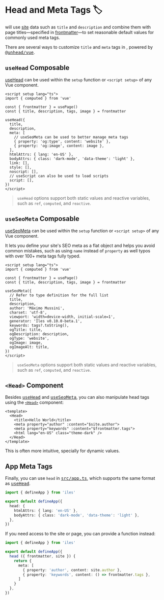 [@unhead/vue]: https://unhead.unjs.io/setup/vue/installation
[app]: /guide/development#app-2
[useHead]: https://unhead.unjs.io/usage/composables/use-head
[useSeoMeta]: https://unhead.unjs.io/usage/composables/use-seo-meta
[Head]: https://unhead.unjs.io/setup/vue/components
[site]: /guide/development#site
[frontmatter]: /guide/development#pages

# Head and Meta Tags 🏷

<Iles/> will use [site] data such as `title` and `description` and combine them
with page titles—specified in [frontmatter]—to set reasonable default values
for commonly used meta tags.

There are several ways to customize `title` and `meta` tags in <Iles/>, powered by <kbd>[@unhead/vue]</kbd>.

## `useHead` Composable

[useHead] can be used within the `setup` function or `<script setup>` of any Vue component.

```vue
<script setup lang="ts">
import { computed } from 'vue'
  
const { frontmatter } = usePage()
const { title, description, tags, image } = frontmatter

useHead({
  title,
  description,
  meta: [
    // useSeoMeta can be used to better manage meta tags
    { property: 'og:type', content: 'website' },
    { property: 'og:image', content: image },
  ],
  htmlAttrs: { lang: 'en-US' },
  bodyAttrs: { class: 'dark-mode', 'data-theme': 'light' },
  link: [],
  style: [],
  noscript: [],
  // useScript can also be used to load scripts
  script: [],
})
</script>
```

> `useHead` options support both static values and reactive variables, such as `ref`, `computed`, and `reactive`.

## `useSeoMeta` Composable

[useSeoMeta] can be used within the `setup` function or `<script setup>` of any Vue component.

It lets you define your site's SEO meta as a flat object and helps you avoid common mistakes, such as using `name` instead of `property` as well typos with over 100+ meta tags fully typed.

```vue
<script setup lang="ts">
import { computed } from 'vue'
  
const { frontmatter } = usePage()
const { title, description, tags, image } = frontmatter

useSeoMeta({
  // Refer to type definition for the full list
  title,
  description,
  author: 'Máximo Mussini',
  charset: 'utf-8',
  viewport: 'width=device-width, initial-scale=1',
  generator: 'Îles v0.10.0-beta.1',
  keywords: tags?.toString(),
  ogTitle: title,
  ogDescription: description,
  ogType: 'website',
  ogImage: image,
  ogImageAlt: title,
})
</script>
```

> `useSeoMeta` options support both static values and reactive variables, such as `ref`, `computed`, and `reactive`.

<AutoImported/>

## `<Head>` Component

Besides <kbd>[useHead](#usehead-composable)</kbd> and <kbd>[useSeoMeta](#useseometa-composable)</kbd>, you can also manipulate head tags using the [`<Head>`][Head] component:

```vue
<template>
  <Head>
    <title>Hello World</title>
    <meta property="author" :content="$site.author">
    <meta property="keywords" :content="$frontmatter.tags">
    <html lang="en-US" class="theme-dark" />
  </Head>
</template>
```

This is often more intuitive, specially for dynamic values.

## App Meta Tags

Finally, you can use `head` in <kbd>[src/app.ts][app]</kbd>, which supports the
same format as <kbd>[useHead](#usehead-composable)</kbd>.

```ts
import { defineApp } from 'iles'

export default defineApp({
  head: {
    htmlAttrs: { lang: 'en-US' },
    bodyAttrs: { class: 'dark-mode', 'data-theme': 'light' },
  },
})
```

If you need access to the site or page, you can provide a function instead:

```ts
import { defineApp } from 'iles'

export default defineApp({
  head ({ frontmatter, site }) {
    return {
      meta: [
        { property: 'author', content: site.author },
        { property: 'keywords', content: () => frontmatter.tags },
      ]
    }
  },
})
```
